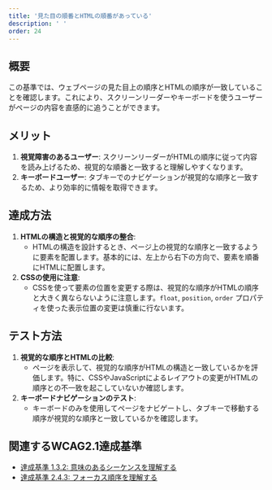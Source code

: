 ```yaml
---
title: '見た目の順番とHTMLの順番があっている'
description: ' '
order: 24
---
```


## 概要
この基準では、ウェブページの見た目上の順序とHTMLの順序が一致していることを確認します。これにより、スクリーンリーダーやキーボードを使うユーザーがページの内容を直感的に追うことができます。

## メリット
1. **視覚障害のあるユーザー**: スクリーンリーダーがHTMLの順序に従って内容を読み上げるため、視覚的な順番と一致すると理解しやすくなります。
2. **キーボードユーザー**: タブキーでのナビゲーションが視覚的な順序と一致するため、より効率的に情報を取得できます。

## 達成方法
1. **HTMLの構造と視覚的な順序の整合**:
    - HTMLの構造を設計するとき、ページ上の視覚的な順序と一致するように要素を配置します。基本的には、左上から右下の方向で、要素を順番にHTMLに配置します。
2. **CSSの使用に注意**:
    - CSSを使って要素の位置を変更する際は、視覚的な順序がHTMLの順序と大きく異ならないように注意します。`float`, `position`, `order` プロパティを使った表示位置の変更は慎重に行ないます。

## テスト方法
1. **視覚的な順序とHTMLの比較**:
    - ページを表示して、視覚的な順序がHTMLの構造と一致しているかを評価します。特に、CSSやJavaScriptによるレイアウトの変更がHTMLの順序との不一致を起こしていないか確認します。
2. **キーボードナビゲーションのテスト**:
    - キーボードのみを使用してページをナビゲートし、タブキーで移動する順序が視覚的な順序と一致しているかを確認します。

## 関連するWCAG2.1達成基準
- [達成基準 1.3.2: 意味のあるシーケンスを理解する](https://waic.jp/translations/WCAG21/Understanding/meaningful-sequence)
- [達成基準 2.4.3: フォーカス順序を理解する](https://waic.jp/translations/WCAG21/Understanding/focus-order.html)
